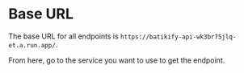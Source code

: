 # Base URL

The base URL for all endpoints is `https://batikify-api-wk3br75jlq-et.a.run.app/`.

From here, go to the service you want to use to get the endpoint.

